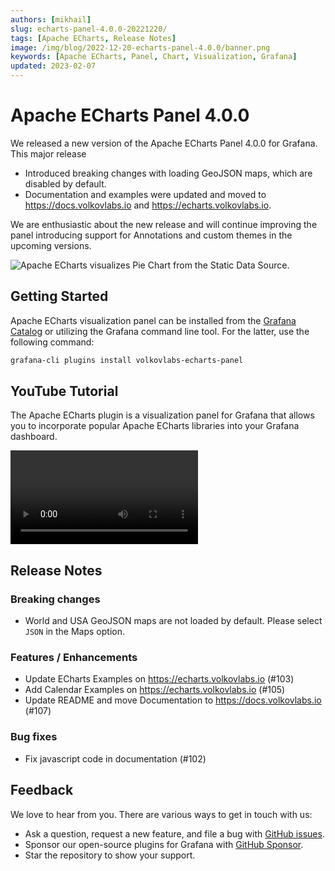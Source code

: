 ```yaml
---
authors: [mikhail]
slug: echarts-panel-4.0.0-20221220/
tags: [Apache ECharts, Release Notes]
image: /img/blog/2022-12-20-echarts-panel-4.0.0/banner.png
keywords: [Apache ECharts, Panel, Chart, Visualization, Grafana]
updated: 2023-02-07
---
```



# Apache ECharts Panel 4.0.0

We released a new version of the Apache ECharts Panel 4.0.0 for Grafana. This major release

- Introduced breaking changes with loading GeoJSON maps, which are disabled by default.
- Documentation and examples were updated and moved to https://docs.volkovlabs.io and https://echarts.volkovlabs.io.

<!--truncate-->

We are enthusiastic about the new release and will continue improving the panel introducing support for Annotations and custom themes in the upcoming versions.

<Image
  title="Apache ECharts visualizes Pie Chart from the Static Data Source."
  src="/img/blog/2022-12-20-echarts-panel-4.0.0/pie-chart.png"
/>

## Getting Started

Apache ECharts visualization panel can be installed from the [Grafana Catalog](https://grafana.com/grafana/plugins/volkovlabs-echarts-panel/) or utilizing the Grafana command line tool. For the latter, use the following command:

```bash
grafana-cli plugins install volkovlabs-echarts-panel
```

## YouTube Tutorial

The Apache ECharts plugin is a visualization panel for Grafana that allows you to incorporate popular Apache ECharts libraries into your Grafana dashboard.

<Video
  src="https://www.youtube.com/embed/DxqCrBEmrQw"
  title="How to create modern dashboards in Grafana."
/>

## Release Notes

### Breaking changes

- World and USA GeoJSON maps are not loaded by default. Please select `JSON` in the Maps option.

### Features / Enhancements

- Update ECharts Examples on https://echarts.volkovlabs.io (#103)
- Add Calendar Examples on https://echarts.volkovlabs.io (#105)
- Update README and move Documentation to https://docs.volkovlabs.io (#107)

### Bug fixes

- Fix javascript code in documentation (#102)

## Feedback

We love to hear from you. There are various ways to get in touch with us:

- Ask a question, request a new feature, and file a bug with [GitHub issues](https://github.com/volkovlabs/volkovlabs-echarts-panel/issues/new/choose).
- Sponsor our open-source plugins for Grafana with [GitHub Sponsor](https://github.com/sponsors/VolkovLabs).
- Star the repository to show your support.
